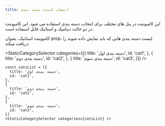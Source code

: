 ```yaml
---
title: انتخاب کننده دسته بندی
---
```


این کامپوننت در پنل های مختلف برای انتخاب دسته بندی استفاده می شود. این کامپوننت در دو حالت دینامیک و استاتیک قابل استفاده است. 

کامپوننت استاتیک، بعنوان prop، لیست دسته بندی هایی که باید نمایش داده شوند را دریافت میکند


<StaticCategorySelector categories={[{
  title: 'دسته بندی اول',
  id: 'cat1',
},
{
  title: 'دسته بندی دوم',
  id: 'cat2',
},
{
  title: 'دسته بندی سوم',
  id: 'cat3',
}]} />

```
const catsList = [{
  title: 'دسته بندی اول',
  id: 'cat1',
},
{
  title: 'دسته بندی دوم',
  id: 'cat2',
},
{
  title: 'دسته بندی سوم',
  id: 'cat3',
}]
<StaticCategorySelector categories={catsList} />
```
